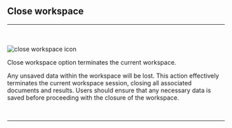 

## Close workspace
<hr></hr>
<br></br>
<Image src={`${imagePath}close_workspace_icon.svg`} alt="close workspace icon" width={65} height={65} />

Close workspace option terminates the current workspace. 

Any unsaved data within the workspace will be lost. This action effectively terminates the current workspace session, closing all associated documents and results. Users should ensure that any necessary data is saved before proceeding with the closure of the workspace.

<br />
<hr />
<br />
<WorkspaceManagementFooterLinks imagePath={imagePath} />
